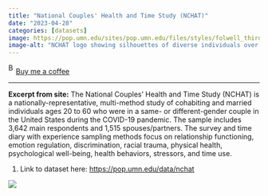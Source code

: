 ```yaml
---
title: "National Couples' Health and Time Study (NCHAT)"
date: "2023-04-28"
categories: [datasets]
image: https://pop.umn.edu/sites/pop.umn.edu/files/styles/folwell_third/public/2021-11/logo-nchat.jpg?itok=sEjmPlNp
image-alt: "NCHAT logo showing silhouettes of diverse individuals over a color gradient, with text reading 'NCHAT: Network for Community-Engaged Primary Data Collection"
---
```


<link href="https://fonts.googleapis.com/css?family=Cookie" rel="stylesheet"><a class="bmc-button" target="_blank" href="https://www.buymeacoffee.com/JoscelinRocha">![Buy me a coffee](https://cdn.buymeacoffee.com/buttons/bmc-new-btn-logo.svg){alt="Buy me a coffee" width="15" height="21"}Buy me a coffee</a>

------------------------------------------------------------------------

**Excerpt from site:** The National Couples' Health and Time Study (NCHAT) is a nationally-representative, multi-method study of cohabiting and married individuals ages 20 to 60 who were in a same- or different-gender couple in the United States during the COVID-19 pandemic. The sample includes 3,642 main respondents and 1,515 spouses/partners. The survey and time diary with experience sampling methods focus on relationship functioning, emotion regulation, discrimination, racial trauma, physical health, psychological well-being, health behaviors, stressors, and time use.

1.  Link to dataset here: <https://pop.umn.edu/data/nchat>

![](https://pop.umn.edu/sites/pop.umn.edu/files/styles/folwell_third/public/2021-11/logo-nchat.jpg?itok=sEjmPlNp)
